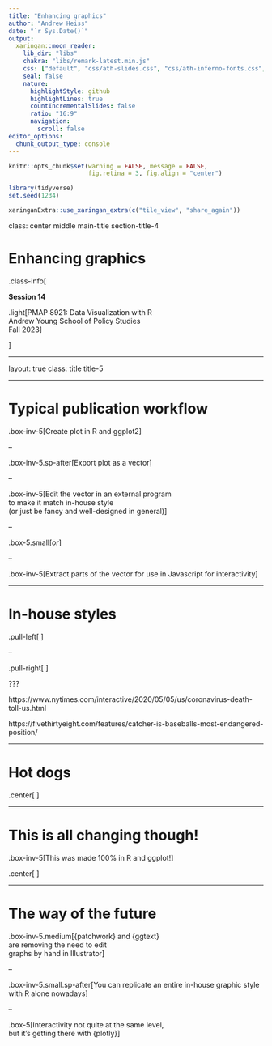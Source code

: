 ```yaml
---
title: "Enhancing graphics"
author: "Andrew Heiss"
date: "`r Sys.Date()`"
output:
  xaringan::moon_reader:
    lib_dir: "libs"
    chakra: "libs/remark-latest.min.js"
    css: ["default", "css/ath-slides.css", "css/ath-inferno-fonts.css", "css/animate.css"]
    seal: false
    nature:
      highlightStyle: github
      highlightLines: true
      countIncrementalSlides: false
      ratio: "16:9"
      navigation:
        scroll: false
editor_options: 
  chunk_output_type: console
---
```


```r
knitr::opts_chunk$set(warning = FALSE, message = FALSE, 
                      fig.retina = 3, fig.align = "center")
```

```r
library(tidyverse)
set.seed(1234)
```

```r
xaringanExtra::use_xaringan_extra(c("tile_view", "share_again"))
```

class: center middle main-title section-title-4

# Enhancing graphics

.class-info[

**Session 14**

.light[PMAP 8921: Data Visualization with R<br>
Andrew Young School of Policy Studies<br>
Fall 2023]

]

---

layout: true
class: title title-5

---

# Typical publication workflow

.box-inv-5[Create plot in R and ggplot2]

--

.box-inv-5.sp-after[Export plot as a vector]

--

.box-inv-5[Edit the vector in an external program<br>to make it match in-house style<br>(or just be fancy and well-designed in general)]

--

.box-5.small[*or*]

--

.box-inv-5[Extract parts of the vector for use in Javascript for interactivity]

---

# In-house styles

.pull-left[
<figure>
  <img src="img/14/Sawchik-MLBCatcher-0522-1.png" alt="FiveThirtyEight graph of catcher hitting trends" title="FiveThirtyEight graph of catcher hitting trends" width="100%">
</figure>
]

--

.pull-right[
<figure>
  <img src="img/14/nyt-covid-deaths.png" alt="NYT graph of undercounted COVID-19 deaths" title="NYT graph of undercounted COVID-19 deaths" width="100%">
</figure>
]

???

https://www.nytimes.com/interactive/2020/05/05/us/coronavirus-death-toll-us.html

https://fivethirtyeight.com/features/catcher-is-baseballs-most-endangered-position/

---

# Hot dogs

.center[
<figure>
  <img src="img/14/hot-dogs.gif" alt="Hot Dog Eating Contest" title="Hot Dog Eating Contest" width="100%">
</figure>
]

---

# This is all changing though!

.box-inv-5[This was made 100% in R and ggplot!]

.center[
<figure>
  <img src="img/14/build-pretty-plot-1.png" alt="CO2 emissions rankings" title="CO2 emissions rankings" width="65%">
</figure>
]

---

# The way of the future

.box-inv-5.medium[{patchwork} and {ggtext}<br>are removing the need to edit<br>graphs by hand in Illustrator]

--

.box-inv-5.small.sp-after[You can replicate an entire in-house graphic style with R alone nowadays]

--

.box-5[Interactivity not quite at the same level,<br>but it's getting there with {plotly}]
